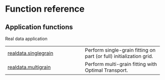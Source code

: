# Function reference

## Application functions

Real data application

| | |
| --- | --- |
| [realdata.singlegrain](realdata.singlegrain.qmd#laueotx.realdata.singlegrain) | Perform single-grain fitting on part (or full) initialization grid. |
| [realdata.multigrain](realdata.multigrain.qmd#laueotx.realdata.multigrain) | Perform multi-grain fitting with Optimal Transport.  |